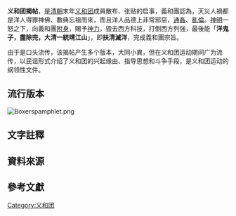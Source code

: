 {{Unreferenced|time=2022-04-22T15:48:30+00:00}}
{{expand|time=2015-04-10T03:29:32+00:00}}

'''义和团揭帖'''，是[[清朝|清朝]]末年[[义和团|义和团]]成員散布、张贴的启事，義和團認為，天災人禍都是洋人得罪神佛、數典忘祖而來，而且洋人品德上非常邪惡，[[通姦|通姦]]、[[亂倫|亂倫]]。[[神明|神明]]一怒之下，向義和團[[附身|附身]]，賜予[[法力|神力]]，毀去西方科技，打倒西方列強，最後能「'''洋鬼子，盡除完，大清一統靖江山'''」，即'''扶清滅洋'''{{notetag|1898年[[梅花拳|梅花拳]]拳師[[趙三多|趙三多]]首次提出「扶清滅洋」的口號}}，完成義和團宗旨。

由于是口头流传，该揭帖产生多个版本，大同小異，但在义和团运动期间广为流传，以民谣形式介绍了义和团的兴起缘由、指导思想和斗争手段，是义和团运动的纲领性文件。

==流行版本==
[[File:Boxerspamphlet.png|thumb]]
{{quote|
神助拳、義和團，只因[[洋鬼子|鬼子]]鬧[[中原|中原]]。<br>[[傳教|勸奉教]]、[[天主|自信天]]，不信[[中國民間信仰|神佛]]忘[[祖先崇拜|祖先]]。<br>男[[不倫|不倫]]、女行姦，鬼孩不是人所產。<br>如不信、仔細觀，鬼子[[眼睛色彩|眼珠皆發藍]]。<br>天無雨、地焦旱，全是[[教堂|教堂]]遮住天。<br>神發怒、仙發怨，一同下山把道傳。<br>非是邪、非[[白蓮教|白蓮]]，口念咒語法真言。<br>升黃表、敬香-{煙}-，請來各洞諸神仙。<br>仙出洞、神下山，附着人體把拳玩。<br>兵法藝、都學全，平定鬼子不費難。<br>拆[[鐵道|鐵道]]、拔[[電線桿|線杆]]，緊急毀壞火[[輪船|輪船]]。<br>大[[法兰西第三共和国|法國]]、心膽寒，[[英國|英]][[美國|美]][[德意志帝國|德]][[俄羅斯帝國|俄]]盡消然。<br>洋鬼子、盡除完，大清一統靖江山。<br>弟子同心苦用功，遍地草木化成兵；<br>愚蒙之體仙人藝，定滅洋人一掃平。<br>
}}

==文字註釋==
{{NoteFoot}}

==資料來源==
{{reflist}}

==參考文獻==
{{wikisourceshas|《義和團揭帖》}}
[[Category:义和团|Category:义和团]]